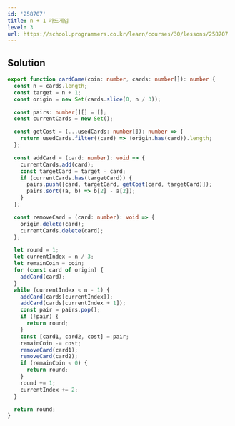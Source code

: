 ```yaml
---
id: '258707'
title: n + 1 카드게임
level: 3
url: https://school.programmers.co.kr/learn/courses/30/lessons/258707
---
```


## Solution

```typescript showLineNumbers
export function cardGame(coin: number, cards: number[]): number {
  const n = cards.length;
  const target = n + 1;
  const origin = new Set(cards.slice(0, n / 3));

  const pairs: number[][] = [];
  const currentCards = new Set();

  const getCost = (...usedCards: number[]): number => {
    return usedCards.filter((card) => !origin.has(card)).length;
  };

  const addCard = (card: number): void => {
    currentCards.add(card);
    const targetCard = target - card;
    if (currentCards.has(targetCard)) {
      pairs.push([card, targetCard, getCost(card, targetCard)]);
      pairs.sort((a, b) => b[2] - a[2]);
    }
  };

  const removeCard = (card: number): void => {
    origin.delete(card);
    currentCards.delete(card);
  };

  let round = 1;
  let currentIndex = n / 3;
  let remainCoin = coin;
  for (const card of origin) {
    addCard(card);
  }
  while (currentIndex < n - 1) {
    addCard(cards[currentIndex]);
    addCard(cards[currentIndex + 1]);
    const pair = pairs.pop();
    if (!pair) {
      return round;
    }
    const [card1, card2, cost] = pair;
    remainCoin -= cost;
    removeCard(card1);
    removeCard(card2);
    if (remainCoin < 0) {
      return round;
    }
    round += 1;
    currentIndex += 2;
  }

  return round;
}
```
